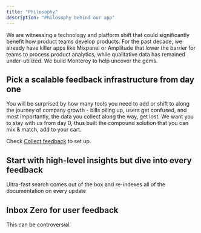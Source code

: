 ```yaml
---
title: "Philosophy"
description: "Philosophy behind our app"
---
```


We are witnessing a technology and platform shift that could significantly benefit how product teams develop products. For the past decade, we already have killer apps like Mixpanel or Amplitude that lower the barrier for teams to process product analytics, while qualitative data has remained under-utilized. We build Monterey to help uncover the gems.

## Pick a scalable feedback infrastructure from day one

You will be surprised by how many tools you need to add or shift to along the journey of company growth - bills piling up, users get confused, and most importantly, the data you collect along the way, get lost. We want you to stay with us from day 0, thus built the compound solution that you can mix & match, add to your cart.

Check [Collect feedback](../collect-feedback) to set up.

## Start with high-level insights but dive into every feedback

Ultra-fast search comes out of the box and re-indexes all of the documentation on every update

## Inbox Zero for user feedback

This can be controversial.
